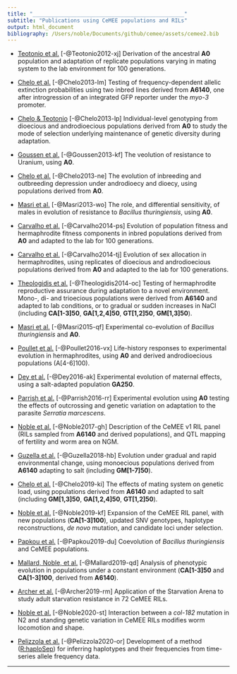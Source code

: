 ```yaml
---
title: "________________________________________________"
subtitle: "Publications using CeMEE populations and RILs"
output: html_document
bibliography: /Users/noble/Documents/github/cemee/assets/cemee2.bib
---
```




* [Teotonio et al.](https://journals.plos.org/plosone/article?id=10.1371/journal.pone.0035811) [-@Teotonio2012-xj] 
Derivation of the ancestral **A0** population and adaptation of replicate populations varying in mating system to the lab environment for 100 generations. 

* [Chelo et al.](https://www.nature.com/articles/ncomms3417?origin=ppub) [-@Chelo2013-lm] 
Testing of frequency-dependent allelic extinction probabilities using two inbred lines derived from **A6140**, one after introgression of an integrated GFP reporter under the *myo-3* promoter.

* [Chelo & Teotonio](https://onlinelibrary.wiley.com/doi/full/10.1111/j.1558-5646.2012.01744.x) [-@Chelo2013-lp] Individual-level genotyping from dioecious and androdioecious populations derived from **A0** to study the mode of selection underlying maintenance of genetic diversity during adaptation.

* [Goussen et al.](https://doi.org/10.1007/s10646-013-1078-5) [-@Goussen2013-kf] 
The veolution of resistance to Uranium, using **A0**.

* [Chelo et al.](https://www.nature.com/articles/hdy2013100) [-@Chelo2013-ne] 
The evolution of inbreeding and outbreeding depression under androdioecy and dioecy, using populations derived from **A0**.

* [Masri et al.](https://onlinelibrary.wiley.com/doi/full/10.1111/ele.12068) [-@Masri2013-wo]
The role, and differential sensitivity, of males in evolution of resistance to *Bacillus thuringiensis*, using **A0**.

* [Carvalho et al.](https://bmcevolbiol.biomedcentral.com/articles/10.1186/1471-2148-14-116) [-@Carvalho2014-ps]
Evolution of population fitness and hermaphrodite fitness components in inbred populations derived from **A0** and adapted to the lab for 100 generations. 

* [Carvalho et al.](https://bmcevolbiol.biomedcentral.com/articles/10.1186/1471-2148-14-117) [-@Carvalho2014-tj]
Evolution of sex allocation in hermaphrodites, using replicates of dioecious and androdioecious populations derived from **A0** and adapted to the lab for 100 generations. 

* [Theologidis et al.](https://bmcbiol.biomedcentral.com/articles/10.1186/s12915-014-0093-1) [-@Theologidis2014-oc] 
Testing of hermaphrodite reproductive assurance during adaptation to a novel environment. Mono-, di- and trioecious populations were derived from **A6140** and adapted to lab conditions, or to gradual or sudden increases in NaCl (including **CA[1-3]50**, **GA[1,2,4]50**, **GT[1,2]50**, **GM[1,3]50**).

* [Masri et al.](http://dx.doi.org/10.1371/journal.pbio.1002169) [-@Masri2015-qf]
Experimental co-evolution of *Bacillus thuringiensis* and **A0**.

* [Poullet et al.](http://onlinelibrary.wiley.com/doi/abs/10.1111/evo.13032) [-@Poullet2016-vx] 
Life-history responses to experimental evolution in hermaphrodites, using **A0** and derived androdioecious populations (A[4-6]100). 

* [Dey et al.](https://journals.plos.org/plosbiology/article?id=10.1371/journal.pbio.1002388) [-@Dey2016-ak] Experimental evolution of maternal effects, using a salt-adapted population **GA250**.

* [Parrish et al.](https://doi.org/10.1371/journal.pone.0154463) [-@Parrish2016-rr]
Experimental evolution using **A0** testing the effects of outcrossing and genetic variation on adaptation to the parasite *Serratia marcescens*.

* [Noble et al.](http://www.genetics.org/content/207/4/1663) [-@Noble2017-gh] 
Description of the CeMEE v1 RIL panel (RILs sampled from **A6140** and derived populations), and QTL mapping of fertility and worm area on NGM. 

* [Guzella et al.](https://journals.plos.org/plosgenetics/article?id=10.1371/journal.pgen.1007731) [-@Guzella2018-hb] 
Evolution under gradual and rapid environmental change, using monoecious populations derived from **A6140** adapting to salt (including **GM[1-7]50**).

* [Chelo et al.](https://www.g3journal.org/content/9/9/2811) [-@Chelo2019-ki] 
The effects of mating system on genetic load, using populations derived from **A6140** and adapted to salt (including **GM[1,3]50**, **GA[1,2,4]50**, **GT[1,2]50**).

* [Noble et al.](https://www.biorxiv.org/content/10.1101/589432v1) [-@Noble2019-kf] 
Expansion of the CeMEE RIL panel, with new populations (**CA[1-3]100**), updated SNV genotypes, haplotype reconstructions, *de novo* mutation, and candidate loci under selection. 

* [Papkou et al.](http://dx.doi.org/10.1073/pnas.1810402116) [-@Papkou2019-du]
Coevolution of *Bacillus thuringiensis* and CeMEE populations.

* [Mallard, Noble, et al.](https://www.biorxiv.org/content/10.1101/778282v1.full) [-@Mallard2019-qd] 
Analysis of phenotypic evolution in populations under a constant environment (**CA[1-3]50** and **CA[1-3]100**, derived from **A6140**).

* [Archer et al.](https://www.biorxiv.org/content/10.1101/863878v1.full) [-@Archer2019-rm]
Application of the Starvation Arena to study adult starvation resistance in 72 CeMEE RILs.

* [Noble et al.](https://www.g3journal.org/content/10/7/2385.full) [-@Noble2020-st] Interaction between a *col-182* mutation in N2 and standing genetic variation in CeMEE RILs modifies worm locomotion and shape.

* [Pelizzola et al.](https://www.biorxiv.org/content/10.1101/2020.07.09.191924v2.full) [-@Pelizzola2020-or]
Development of a method ([R:haploSep](https://github.com/MartaPelizzola/haploSep)) for inferring haplotypes and their frequencies from time-series allele frequency data.


***


